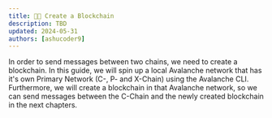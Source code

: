 ```yaml
---
title: 👩‍💻 Create a Blockchain
description: TBD
updated: 2024-05-31
authors: [ashucoder9]
---
```



In order to send messages between two chains, we need to create a blockchain. In this guide, we will spin up a local Avalanche network that has it's own Primary Network (C-, P- and X-Chain) using the Avalanche CLI. Furthermore, we will create a blockchain in that Avalanche network, so we can send messages between the C-Chain and the newly created blockchain in the next chapters.

<CreateDefaultBlockchain/>